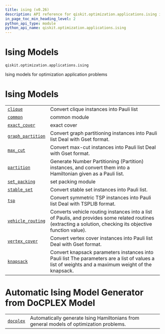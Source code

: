 ```yaml
---
title: ising (v0.26)
description: API reference for qiskit.optimization.applications.ising in qiskit v0.26
in_page_toc_min_heading_level: 2
python_api_type: module
python_api_name: qiskit.optimization.applications.ising
---
```


<span id="module-qiskit.optimization.applications.ising" />

<span id="qiskit-optimization-applications-ising" />

<span id="ising-models-qiskit-optimization-applications-ising" />

# Ising Models

`qiskit.optimization.applications.ising`

Ising models for optimization application problems

# Ising Models

|                                                                                                                                                                                                    |                                                                                                                                                              |
| -------------------------------------------------------------------------------------------------------------------------------------------------------------------------------------------------- | ------------------------------------------------------------------------------------------------------------------------------------------------------------ |
| [`clique`](qiskit.optimization.applications.ising.clique#module-qiskit.optimization.applications.ising.clique "qiskit.optimization.applications.ising.clique")                                     | Convert clique instances into Pauli list                                                                                                                     |
| [`common`](qiskit.optimization.applications.ising.common#module-qiskit.optimization.applications.ising.common "qiskit.optimization.applications.ising.common")                                     | common module                                                                                                                                                |
| [`exact_cover`](qiskit.optimization.applications.ising.exact_cover#module-qiskit.optimization.applications.ising.exact_cover "qiskit.optimization.applications.ising.exact_cover")                 | exact cover                                                                                                                                                  |
| [`graph_partition`](qiskit.optimization.applications.ising.graph_partition#module-qiskit.optimization.applications.ising.graph_partition "qiskit.optimization.applications.ising.graph_partition") | Convert graph partitioning instances into Pauli list Deal with Gset format.                                                                                  |
| [`max_cut`](qiskit.optimization.applications.ising.max_cut#module-qiskit.optimization.applications.ising.max_cut "qiskit.optimization.applications.ising.max_cut")                                 | Convert max-cut instances into Pauli list Deal with Gset format.                                                                                             |
| [`partition`](qiskit.optimization.applications.ising.partition#module-qiskit.optimization.applications.ising.partition "qiskit.optimization.applications.ising.partition")                         | Generate Number Partitioning (Partition) instances, and convert them into a Hamiltonian given as a Pauli list.                                               |
| [`set_packing`](qiskit.optimization.applications.ising.set_packing#module-qiskit.optimization.applications.ising.set_packing "qiskit.optimization.applications.ising.set_packing")                 | set packing module                                                                                                                                           |
| [`stable_set`](qiskit.optimization.applications.ising.stable_set#module-qiskit.optimization.applications.ising.stable_set "qiskit.optimization.applications.ising.stable_set")                     | Convert stable set instances into Pauli list.                                                                                                                |
| [`tsp`](qiskit.optimization.applications.ising.tsp#module-qiskit.optimization.applications.ising.tsp "qiskit.optimization.applications.ising.tsp")                                                 | Convert symmetric TSP instances into Pauli list Deal with TSPLIB format.                                                                                     |
| [`vehicle_routing`](qiskit.optimization.applications.ising.vehicle_routing#module-qiskit.optimization.applications.ising.vehicle_routing "qiskit.optimization.applications.ising.vehicle_routing") | Converts vehicle routing instances into a list of Paulis, and provides some related routines (extracting a solution, checking its objective function value). |
| [`vertex_cover`](qiskit.optimization.applications.ising.vertex_cover#module-qiskit.optimization.applications.ising.vertex_cover "qiskit.optimization.applications.ising.vertex_cover")             | Convert vertex cover instances into Pauli list Deal with Gset format.                                                                                        |
| [`knapsack`](qiskit.optimization.applications.ising.knapsack#module-qiskit.optimization.applications.ising.knapsack "qiskit.optimization.applications.ising.knapsack")                             | Convert knapsack parameters instances into Pauli list The parameters are a list of values a list of weights and a maximum weight of the knapsack.            |

# Automatic Ising Model Generator from DoCPLEX Model

|                                                                                                                                                                    |                                                                                         |
| ------------------------------------------------------------------------------------------------------------------------------------------------------------------ | --------------------------------------------------------------------------------------- |
| [`docplex`](qiskit.optimization.applications.ising.docplex#module-qiskit.optimization.applications.ising.docplex "qiskit.optimization.applications.ising.docplex") | Automatically generate Ising Hamiltonians from general models of optimization problems. |


